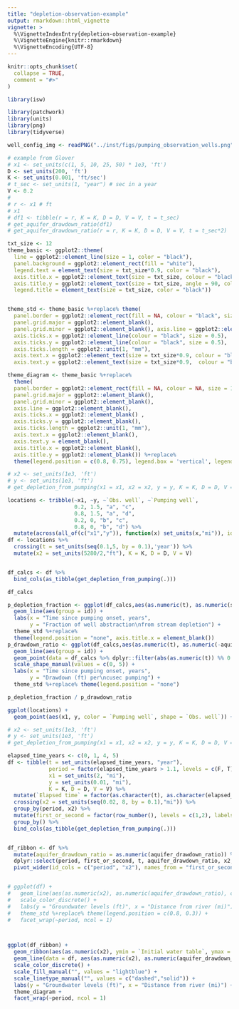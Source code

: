 ```yaml
---
title: "depletion-observation-example"
output: rmarkdown::html_vignette
vignette: >
  %\VignetteIndexEntry{depletion-observation-example}
  %\VignetteEngine{knitr::rmarkdown}
  %\VignetteEncoding{UTF-8}
---
```


```r
knitr::opts_chunk$set(
  collapse = TRUE,
  comment = "#>"
)
```

```r
library(isw)
```


```r
library(patchwork)
library(units)
library(png)
library(tidyverse)

well_config_img <- readPNG("../inst/figs/pumping_observation_wells.png")

# example from Glover
# x1 <- set_units(c(1, 5, 10, 25, 50) * 1e3, 'ft')
D <- set_units(200, 'ft')
K <- set_units(0.001, 'ft/sec')
# t_sec <- set_units(1, "year") # sec in a year
V <- 0.2
# 
# r <- x1 # ft
# x1
# df1 <- tibble(r = r, K = K, D = D, V = V, t = t_sec)
# get_aquifer_drawdown_ratio(df1)
# get_aquifer_drawdown_ratio(r = r, K = K, D = D, V = V, t = t_sec*2)
```


```r
txt_size <- 12
theme_basic <- ggplot2::theme(
  line = ggplot2::element_line(size = 1, color = "black"), 
  panel.background = ggplot2::element_rect(fill = "white"), 
  legend.text = element_text(size = txt_size*0.9, color = "black"), 
  axis.title.x = ggplot2::element_text(size = txt_size, colour = "black"), 
  axis.title.y = ggplot2::element_text(size = txt_size, angle = 90, colour = "black"), 
  legend.title = element_text(size = txt_size, color = "black"))


theme_std <- theme_basic %+replace% theme(
  panel.border = ggplot2::element_rect(fill = NA, colour = "black", size = 1), 
  panel.grid.major = ggplot2::element_blank(), 
  panel.grid.minor = ggplot2::element_blank(), axis.line = ggplot2::element_blank(), 
  axis.ticks.x = ggplot2::element_line(colour = "black", size = 0.5), 
  axis.ticks.y = ggplot2::element_line(colour = "black", size = 0.5), 
  axis.ticks.length = ggplot2::unit(1, "mm"), 
  axis.text.x = ggplot2::element_text(size = txt_size*0.9, colour = "black"), 
  axis.text.y = ggplot2::element_text(size = txt_size*0.9,  colour = "black", hjust = 1))

theme_diagram <- theme_basic %+replace% 
  theme(
  panel.border = ggplot2::element_rect(fill = NA, colour = NA, size = 1), 
  panel.grid.major = ggplot2::element_blank(), 
  panel.grid.minor = ggplot2::element_blank(), 
  axis.line = ggplot2::element_blank(), 
  axis.ticks.x = ggplot2::element_blank() , 
  axis.ticks.y = ggplot2::element_blank(), 
  axis.ticks.length = ggplot2::unit(1, "mm"), 
  axis.text.x = ggplot2::element_blank(), 
  axis.text.y = element_blank(), 
  axis.title.x = ggplot2::element_blank(), 
  axis.title.y = ggplot2::element_blank()) %+replace%
  theme(legend.position = c(0.8, 0.75), legend.box = 'vertical', legend.title = element_blank())
```


```r

# x2 <- set_units(1e3, 'ft')
# y <- set_units(1e3, 'ft')
# get_depletion_from_pumping(x1 = x1, x2 = x2, y = y, K = K, D = D, V = V, t = t_sec)

locations <- tribble(~x1, ~y, ~`Obs. well`, ~`Pumping well`,
                     0.2, 1.5, "a", "c",
                     0.8, 1.5, "a", "d",
                     0.2, 0, "b", "c",
                     0.8, 0, "b", "d") %>%
  mutate(across(all_of(c("x1","y")), function(x) set_units(x,"mi")), id = row_number())
df <- locations %>%
  crossing(t = set_units(seq(0.1,5, by = 0.1),'year')) %>%
  mutate(x2 = set_units(5280/2,"ft"), K = K, D = D, V = V)


df_calcs <- df %>%
  bind_cols(as_tibble(get_depletion_from_pumping(.)))

df_calcs
```


```r
p_depletion_fraction <- ggplot(df_calcs,aes(as.numeric(t), as.numeric(stream_depletion_fraction), color = `Pumping well`)) + 
  geom_line(aes(group = id)) +
  labs(x = "Time since pumping onset, years",
       y = "Fraction of well abstraction\nfrom stream depletion") +
  theme_std %+replace% 
  theme(legend.position = "none", axis.title.x = element_blank())
p_drawdown_ratio <- ggplot(df_calcs,aes(as.numeric(t), as.numeric(-aquifer_drawdown_ratio), color = `Pumping well`)) + 
  geom_line(aes(group = id)) +
  geom_point(data = df_calcs %>% dplyr::filter(abs(as.numeric(t)) %% 0.5 < 0.05),aes(shape = `Obs. well`), size = 3, stroke = 1) +
  scale_shape_manual(values = c(0, 5)) +
  labs(x = "Time since pumping onset, years",
       y = "Drawdown (ft) per\ncusec pumping") +
  theme_std %+replace% theme(legend.position = "none")

p_depletion_fraction / p_drawdown_ratio
```


```r
ggplot(locations) + 
  geom_point(aes(x1, y, color = `Pumping well`, shape = `Obs. well`)) + theme_std
```




```r
# x2 <- set_units(1e3, 'ft')
# y <- set_units(1e3, 'ft')
# get_depletion_from_pumping(x1 = x1, x2 = x2, y = y, K = K, D = D, V = V, t = t_sec)

elapsed_time_years <- c(0, 1, 4, 5)
df <- tibble(t = set_units(elapsed_time_years, "year"),
             period = factor(elapsed_time_years > 1.1, levels = c(F, T), labels = c("0-1 year","4-5 years")),
             x1 = set_units(2, "mi"),
             y = set_units(0.01, "mi"),
             K = K, D = D, V = V) %>%
  mutate(`Elapsed time` = factor(as.character(t), as.character(elapsed_time_years), labels = paste(elapsed_time_years, "years"))) %>%
  crossing(x2 = set_units(seq(0.02, 8, by = 0.1),"mi")) %>%
  group_by(period, x2) %>%
  mutate(first_or_second = factor(row_number(), levels = c(1,2), labels = c("Initial water table", "One year later"))) %>%
  group_by() %>%
  bind_cols(as_tibble(get_depletion_from_pumping(.)))


df_ribbon <- df %>%
  mutate(aquifer_drawdown_ratio = as.numeric(aquifer_drawdown_ratio)) %>%
  dplyr::select(period, first_or_second, t, aquifer_drawdown_ratio, x2, `Elapsed time`) %>%
  pivot_wider(id_cols = c("period", "x2"), names_from = "first_or_second", values_from = "aquifer_drawdown_ratio")


# ggplot(df) + 
#   geom_line(aes(as.numeric(x2), as.numeric(aquifer_drawdown_ratio), color = `Elapsed time`)) + 
#   scale_color_discrete() +
#   labs(y = "Groundwater levels (ft)", x = "Distance from river (mi)") +
#   theme_std %+replace% theme(legend.position = c(0.8, 0.3)) +
#   facet_wrap(~period, ncol = 1)



ggplot(df_ribbon) + 
  geom_ribbon(aes(as.numeric(x2), ymin = `Initial water table`, ymax = `One year later`, fill = 'Aquifer drawdown'), alpha = 0.7) + 
  geom_line(data = df, aes(as.numeric(x2), as.numeric(aquifer_drawdown_ratio), linetype = first_or_second)) + 
  scale_color_discrete() +
  scale_fill_manual("", values = "lightblue") +
  scale_linetype_manual("", values = c("dashed","solid")) +
  labs(y = "Groundwater levels (ft)", x = "Distance from river (mi)") +
  theme_diagram +
  facet_wrap(~period, ncol = 1)
```





